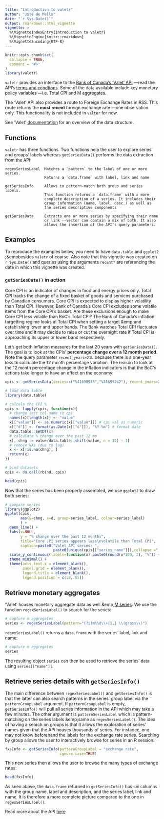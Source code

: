```yaml
---
title: "Introduction to valetr"
author: "José de Mello"
date: "`r Sys.Date()`"
output: rmarkdown::html_vignette
vignette: >
  %\VignetteIndexEntry{Introduction to valetr}
  %\VignetteEngine{knitr::rmarkdown}
  %\VignetteEncoding{UTF-8}
---
```


```r
knitr::opts_chunk$set(
  collapse = TRUE,
  comment = "#>"
)
library(valetr)
```

`valetr` provides an interface to the [Bank of Canada’s
'Valet' API](https://www.bankofcanada.ca/valet/docs) —read the API's [terms and
condtions](https://www.bankofcanada.ca/terms/). Some of the data
available include key monetary policy variables —i.e. Total CPI and M
aggregates.

The 'Valet' API also provides a route to Foreign Exchange Rates in RSS. This route returns the **most recent** foreign exchange rate —one observation only. This functionality is not included in `valter` for now.

See 'Valet' [documentation](https://www.bankofcanada.ca/valet/docs) for an overview of the data structure.

## Functions

`valetr` has three functions. Two functions help the user to explore series' and groups' labels whereas `getSeriesData()` performs the data extraction from the API:

```
regexSeriesLabel  Matches a `pattern` to the label of one or more series.
                  Returns a `data.frame` with label, link and name

getSeriesInfo     Allows to pattern-match both group and series labels. 
                  This function returns a `data.frame` with a more 
                  complete description of a series. It includes their 
                  group information (name, label, desc.) as well as 
                  the series descriptive components

getSeriesData     Extracts one or more series by specifying their name 
                  or link --vector can contain a mix of both. It also 
                  allows the insertion of the API's query parameters.
```

## Examples

To reproduce the examples below, you need to have `data.table` and `ggplot2` ;&empbesides `valetr` of course. Also note that this vignette was created on `r Sys.Date()` and queries using the arguments `recent*` are referencing the date in which this vignette was created.


### `getSeriesData()` in action

Core CPI is an indicator of changes in food and energy prices only. Total CPI tracks the change of a fixed basket of goods and services purchased by Canadian consumers. Core CPI is expected to display higher volatility than Total CPI. However, Bank of Canada's Core CPI excludes some volatile items from the Core CPI's basket. Are these exclusions enough to make Core CPI less volatile than BoC's Total CPI? The Bank of Canada's inflation targetting regime looks at Total CPI when setting a target &emp;and establishing lower and upper bands. The Bank watches Total CPI fluctuates over time and it may decide to raise or cut the overnight rate if Total CPI is approaching its upper or lower band respectively. 

Let's get both inflation measures for the last 20 years with `getSeriesData()`. The goal is to look at the CPIs' <strong>percentage change over a 12 month period</strong>. Note the query parameter `recent_years=21L` because there is a one-year loss to calculate the 12 month percentage variation. The reason to look at the 12 month percentage change in the inflation indicators is that the BoC's actions take longer to have an effect on the economy:

```r
cpis <- getSeriesData(series=c("V41690973","V41693242"), recent_years=21L) # get data

# load data.table
library(data.table)

# calcule the CPI %
cpis <- lapply(cpis, function(x){
  # change last col name to cpi
  names(x)[length(x)] <- "value"
  x[["value"]] <- as.numeric(x[["value"]]) # cpi val as numeric
  x[["d"]] <- format(as.Date(x[["d"]]), "%Y-%m") # format date
  data.table::setDT(x)
  # calculate % change over the past 12 mo
  x[, chng := value/data.table::shift(value, n = 12) - 1]
  # remove NAs (due to lag)
  x <- x[!is.na(chng), ]
  return(x)
})

# bind datasets
cpis <- do.call(rbind, cpis)

head(cpis)
``` 

Now that the series has been properly assembled, we use `ggplot2` to draw both series:

```r
# compare series
library(ggplot2)
ggplot(cpis,
       aes(y=chng, x=d, group=series_label, colour=series_label)
       ) + 
  geom_line() + 
  labs(x=NULL, 
       y = "% change over the past 12 months",
       title="Core CPI series appears less\nvolatile than Total CPI",
       caption=paste0("Valet API series: ",
                      paste0(unique(cpis[["series_name"]]),collapse =","))) + 
  scale_y_continuous(labels=function(x) paste0(round(x*100, 2), "%")) + 
  theme_minimal() + 
  theme(axis.text.x = element_blank(), 
        panel.grid = element_blank(), 
        legend.title = element_blank(),
        legend.position = c(.8,.85))
```

## Retrieve monetary aggregates

'Valet' houses monetary aggregate data as well &emp;[M series](https://www.bankofcanada.ca/rates/indicators/key-variables/monetary-aggregates/). We use the function `regexSeriesLabel()` to search for the series: 

```r
# capture m aggregates 
series <- regexSeriesLabel(pattern="(?i)m\\d\\+{1,} \\(gross\\)")
```

`regexSeriesLabel()` returns a `data.frame` with the series' label, link and name:

```r
# capture m aggregates 
series
```

The resulting object `series` can then be used to retrieve the series' data using  `series[["name"]]`.

## Retrieve series details with `getSeriesInfo()`

The main difference between `regexSeriesLabel()` and `getSeriesInfo()` is that the latter can also search patterns in the series' group label via the `patternGroupLabel` argument. If `patternGroupLabel` is empty, `getSeriesInfo()` will pull all series information in the API which may take a few minutes. The other argument is `patternSeriesLabel` which is pattern-matching on the series labels &emp;same as `regexSeriesLabel()`. The idea of having a search on groups is that it allows the exploration of series' names given that the API houses thousands of series. For instance, one may not know beforehand the labels for the exchange rate series. Searching by group allows the user to interactively browse for series in an R session:

```r
fxsInfo <- getSeriesInfo(patternGroupLabel = "exchange rate",
                         ignore.case=TRUE)
```

This new series then allows the user to browse the many types of exchange rates:

```r
head(fxsInfo)
```

As seen above, the `data.frame` returned in `getSeriesInfo()` has six columns with the group name, label and description, and the series label, link and name. It is therefore a more complete picture compared to the one in `regexSeriesLabel()`.

Read more about the API [here](https://www.bankofcanada.ca/valet/docs#valet_api).
